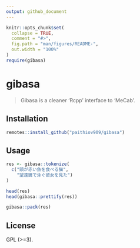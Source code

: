 ```yaml
---
output: github_document
---
```


<!-- README.md is generated from README.Rmd. Please edit that file -->

```r
knitr::opts_chunk$set(
  collapse = TRUE,
  comment = "#>",
  fig.path = "man/figures/README-",
  out.width = "100%"
)
require(gibasa)
```

# gibasa

>  Gibasa is a cleaner 'Rcpp' interface to 'MeCab'.

## Installation

```r
remotes::install_github("paithiov909/gibasa")
```

## Usage

```r
res <- gibasa::tokenize(
  c("頭が赤い魚を食べる猫",
    "望遠鏡で泳ぐ彼女を見た")
)

head(res)
head(gibasa::prettify(res))

gibasa::pack(res)
```

## License

GPL (>=3).
